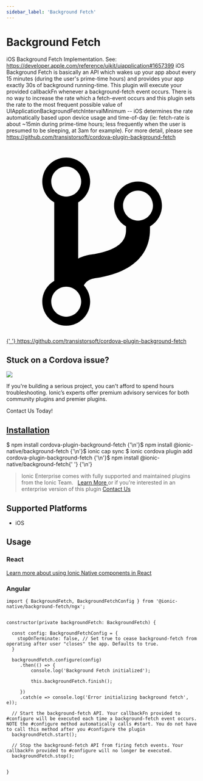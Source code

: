 ```yaml
---
sidebar_label: 'Background Fetch'
---
```



# Background Fetch

iOS Background Fetch Implementation. See: https://developer.apple.com/reference/uikit/uiapplication#1657399
iOS Background Fetch is basically an API which wakes up your app about every 15 minutes (during the user's prime-time hours) and provides your app exactly 30s of background running-time. This plugin will execute your provided callbackFn whenever a background-fetch event occurs. There is no way to increase the rate which a fetch-event occurs and this plugin sets the rate to the most frequent possible value of UIApplicationBackgroundFetchIntervalMinimum -- iOS determines the rate automatically based upon device usage and time-of-day (ie: fetch-rate is about ~15min during prime-time hours; less frequently when the user is presumed to be sleeping, at 3am for example).
For more detail, please see https://github.com/transistorsoft/cordova-plugin-background-fetch

<p>
  <a
    href="https://github.com/transistorsoft/cordova-plugin-background-fetch"
    target="_blank"
    rel="noopener"
    className="git-link"
  >
    <svg viewBox="0 0 512 512">
      <path d="M416 160c0-35.3-28.7-64-64-64s-64 28.7-64 64c0 23.7 12.9 44.3 32 55.4v8.6c0 19.9-7.8 33.7-25.3 44.9-15.4 9.8-38.1 17.1-67.5 21.5-14 2.1-25.7 6-35.2 10.7V151.4c19.1-11.1 32-31.7 32-55.4 0-35.3-28.7-64-64-64S96 60.7 96 96c0 23.7 12.9 44.3 32 55.4v209.2c-19.1 11.1-32 31.7-32 55.4 0 35.3 28.7 64 64 64s64-28.7 64-64c0-16.6-6.3-31.7-16.7-43.1 1.9-4.9 9.7-16.3 29.4-19.3 38.8-5.8 68.9-15.9 92.3-30.8 36-22.8 55-57 55-98.8v-8.6c19.1-11.1 32-31.7 32-55.4zM160 56c22.1 0 40 17.9 40 40s-17.9 40-40 40-40-17.9-40-40 17.9-40 40-40zm0 400c-22.1 0-40-17.9-40-40s17.9-40 40-40 40 17.9 40 40-17.9 40-40 40zm192-256c-22.1 0-40-17.9-40-40s17.9-40 40-40 40 17.9 40 40-17.9 40-40 40z"></path>
    </svg>{' '}
    https://github.com/transistorsoft/cordova-plugin-background-fetch
  </a>
</p>

<h2>Stuck on a Cordova issue?</h2>
<DocsCard
  className="cordova-ee-card"
  header="Don't waste precious time on plugin issues."
  href="https://ionicframework.com/sales?product_of_interest=Ionic%20Native"
>
  <div>
    <img src={require('./_assets/img/native-cordova-bot.png').default} class="cordova-ee-img" />
    <p>
      If you're building a serious project, you can't afford to spend hours troubleshooting. Ionic’s experts offer
      premium advisory services for both community plugins and premier plugins.
    </p>
    <DocsButton className="native-ee-detail">Contact Us Today!</DocsButton>
  </div>
</DocsCard>

<h2 id="installation">
  <a href="#installation">Installation</a>
</h2>
<Tabs
  groupId="runtime"
  defaultValue="Capacitor"
  values={[
    { value: 'Capacitor', label: 'Capacitor' },
    { value: 'Cordova', label: 'Cordova' },
    { value: 'Enterprise', label: 'Enterprise' },
  ]}
>
  <TabItem value="Capacitor">
    <CodeBlock className="language-shell">
      $ npm install cordova-plugin-background-fetch {'\n'}$ npm install @ionic-native/background-fetch {'\n'}$ ionic cap
      sync
    </CodeBlock>
  </TabItem>
  <TabItem value="Cordova">
    <CodeBlock className="language-shell">
      $ ionic cordova plugin add cordova-plugin-background-fetch {'\n'}$ npm install @ionic-native/background-fetch{' '}
      {'\n'}
    </CodeBlock>
  </TabItem>
  <TabItem value="Enterprise">
    <blockquote>
      Ionic Enterprise comes with fully supported and maintained plugins from the Ionic Team. &nbsp;
      <a class="btn" href="https://ionic.io/docs/premier-plugins">
        Learn More
      </a> or if you're interested in an enterprise version of this plugin <a
        class="btn"
        href="https://ionicframework.com/sales?product_of_interest=Ionic%20Enterprise%20Engine"
      >
        Contact Us
      </a>
    </blockquote>
  </TabItem>
</Tabs>

## Supported Platforms

- iOS

## Usage

### React

[Learn more about using Ionic Native components in React](../native-community.mdx#react)

### Angular

```tsx
import { BackgroundFetch, BackgroundFetchConfig } from '@ionic-native/background-fetch/ngx';


constructor(private backgroundFetch: BackgroundFetch) {

  const config: BackgroundFetchConfig = {
    stopOnTerminate: false, // Set true to cease background-fetch from operating after user "closes" the app. Defaults to true.
  }

  backgroundFetch.configure(config)
     .then(() => {
         console.log('Background Fetch initialized');

         this.backgroundFetch.finish();

     })
     .catch(e => console.log('Error initializing background fetch', e));

  // Start the background-fetch API. Your callbackFn provided to #configure will be executed each time a background-fetch event occurs. NOTE the #configure method automatically calls #start. You do not have to call this method after you #configure the plugin
  backgroundFetch.start();

  // Stop the background-fetch API from firing fetch events. Your callbackFn provided to #configure will no longer be executed.
  backgroundFetch.stop();


}

```
